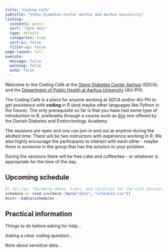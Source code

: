 ```yaml
---
title: "Coding Café"
subtitle: "Steno Diabetes Center Aarhus and Aarhus University"
listing:
  contents: posts
  sort: "date desc"
  type: default
  categories: true
  sort-ui: false
  filter-ui: false
page-layout: full
execute: 
  message: false
  warning: false
  echo: false
---
```


Welcome to the Coding Café at the [Steno Diabetes Center
Aarhus](https://www.stenoaarhus.dk/forskning/) (SDCA) and the
[Department of Public Health at Aarhus University](https://ph.au.dk/)
(AU-PH).

The Coding Café is a place for anyone working at SDCA and/or AU-PH to
get assistance with **coding** in R (and maybe other languages like
Python in the future). The only prerequisite so far is that you have had
some type of introduction to R, preferably through a course such as
[this](https://r-cubed-intro.rostools.org/) one offered by the Danish
Diabetes and Endocrinology Academy.

The sessions are open and one can join in and out at anytime during the
allotted time. There will be two instructors with experience working in
R. We also highly encourage the participants to interact with each
other - maybe there is someone in the group that has the solution to
your problem.

During the sessions there will be free cake and coffee/tea - or whatever
is appropriate for the time of the day.

## Upcoming schedule

```r
#| tbl-cap: "Upcoming dates, times, and locations for the Café sessions."
schedule <- read.csv(here::here("data", "schedule.csv"))
knitr::kable(schedule)
```

## Practical information

Things to do before asking for help...

Asking a clear coding question...

Note about sensitive data...

<!-- ## Blogs -->
